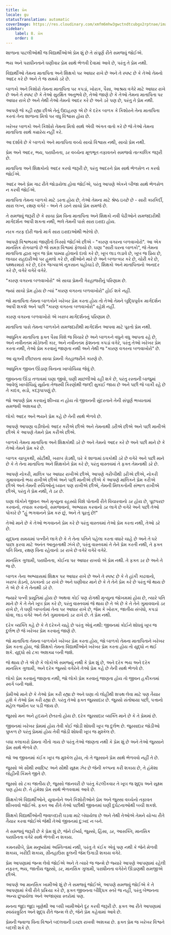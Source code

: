 ```yaml
---
title: પ્રેમ
locale: gu
statusTranslation: automatic
coverImage: https://res.cloudinary.com/xmfm6mhw3gwctndtcubgx2rptnae/image/upload/v1740337243/small_cover_educacion_fundamental_a051170f1c.webp
sidebar:
    label: 8. પ્રેમ
    order: 8
---
```

શાળાના પાટલીઓથી જ વિદ્યાર્થીઓએ પ્રેમ શું છે તે સંપૂર્ણ રીતે સમજવું જોઈએ.

ભય અને પરાધીનતાને ઘણીવાર પ્રેમ સાથે ભેળવી દેવામાં આવે છે, પરંતુ તે પ્રેમ નથી.

વિદ્યાર્થીઓ તેમના માતાપિતા અને શિક્ષકો પર આધાર રાખે છે અને તે સ્પષ્ટ છે કે તેઓ તેમનો આદર કરે છે અને તે જ સમયે ડરે છે.

બાળકો અને કિશોરો તેમના માતાપિતા પર કપડાં, ખોરાક, પૈસા, આશ્રય વગેરે માટે આધાર રાખે છે અને તે સ્પષ્ટ છે કે તેઓ સુરક્ષિત અનુભવે છે, તેઓ જાણે છે કે તેઓ તેમના માતાપિતા પર આધાર રાખે છે અને તેથી તેઓ તેમનો આદર કરે છે અને ડરે પણ છે, પરંતુ તે પ્રેમ નથી.

આપણે જે કહી રહ્યા છીએ તેનું ઉદાહરણ એ છે કે દરેક બાળક કે કિશોરને તેના માતાપિતા કરતાં તેના શાળાના મિત્રો પર વધુ વિશ્વાસ હોય છે.

ખરેખર બાળકો અને કિશોરો તેમના મિત્રો સાથે એવી અંગત વાતો કરે છે જે તેઓ તેમના માતાપિતા સાથે ક્યારેય નહીં કરે.

આ દર્શાવે છે કે બાળકો અને માતાપિતા વચ્ચે સાચો વિશ્વાસ નથી, સાચો પ્રેમ નથી.

પ્રેમ અને આદર, ભય, પરાધીનતા, ડર વચ્ચેના મૂળભૂત તફાવતને સમજવો તાત્કાલિક જરૂરી છે.

માતાપિતા અને શિક્ષકોનો આદર કરવો જરૂરી છે, પરંતુ આદરને પ્રેમ સાથે ભેળસેળ ન કરવો જોઈએ.

આદર અને પ્રેમ ગાઢ રીતે જોડાયેલા હોવા જોઈએ, પરંતુ આપણે એકને બીજા સાથે ભેળસેળ ન કરવી જોઈએ.

માતાપિતા તેમના બાળકો માટે ડરતા હોય છે, તેઓ તેમના માટે શ્રેષ્ઠ ઇચ્છે છે - સારી કારકિર્દી, સારા લગ્ન, રક્ષણ વગેરે - અને તે ડરને સાચો પ્રેમ સમજે છે.

તે સમજવું જરૂરી છે કે સાચા પ્રેમ વિના માતાપિતા અને શિક્ષકો નવી પેઢીઓને સમજદારીથી માર્ગદર્શન આપી શકતા નથી, ભલે તેમની પાસે સારા ઇરાદા હોય.

નરક તરફ દોરી જતો માર્ગ સારા ઇરાદાઓથી ભરેલો છે.

આપણે વિશ્વભરમાં જાણીતો કિસ્સો જોઈએ છીએ - "કારણ વગરના બળવાખોરો". આ એક માનસિક રોગચાળો છે જે સમગ્ર વિશ્વમાં ફેલાયો છે. ઘણા "સારી ઘરના બાળકો", જે તેમના માતાપિતા દ્વારા ખૂબ જ પ્રેમ પામ્યા હોવાનો દાવો કરે છે, ખૂબ લાડ લડાવે છે, ખૂબ જ પ્રિય છે, લાચાર રાહદારીઓ પર હુમલો કરે છે, સ્ત્રીઓને મારે છે અને બળાત્કાર કરે છે, ચોરી કરે છે, પથ્થરમારો કરે છે, દરેક જગ્યાએ નુકસાન પહોંચાડે છે, શિક્ષકો અને માતાપિતાનો અનાદર કરે છે, વગેરે વગેરે વગેરે.

"કારણ વગરના બળવાખોરો" એ સાચા પ્રેમની ગેરહાજરીનું પરિણામ છે.

જ્યાં સાચો પ્રેમ હોય છે ત્યાં "કારણ વગરના બળવાખોરો" હોઈ શકે નહીં.

જો માતાપિતા તેમના બાળકોને ખરેખર પ્રેમ કરતા હોય તો તેઓ તેમને બુદ્ધિપૂર્વક માર્ગદર્શન આપી શકશે અને પછી "કારણ વગરના બળવાખોરો" રહેશે નહીં.

કારણ વગરના બળવાખોરો એ ખરાબ માર્ગદર્શનનું પરિણામ છે.

માતાપિતા પાસે તેમના બાળકોને સમજદારીથી માર્ગદર્શન આપવા માટે પૂરતો પ્રેમ નથી.

આધુનિક માતાપિતા ફક્ત પૈસા વિશે જ વિચારે છે અને બાળકને વધુને વધુ આપતા રહે છે, અને નવીનતમ મોડેલની કાર, અને નવીનતમ ફેશનના કપડાં વગેરે, પરંતુ તેઓ ખરેખર પ્રેમ કરતા નથી, તેઓ પ્રેમ કરવાનું જાણતા નથી અને તેથી જ "કારણ વગરના બળવાખોરો" છે.

આ યુગની છીછરાતા સાચા પ્રેમની ગેરહાજરીને કારણે છે.

આધુનિક જીવન ઊંડાણ વિનાના ખાબોચિયા જેવું છે.

જીવનના ઊંડા તળાવમાં ઘણા જીવો, ઘણી માછલીઓ રહી શકે છે, પરંતુ રસ્તાની બાજુમાં આવેલું ખાબોચિયું સૂર્યના તેજસ્વી કિરણોથી જલ્દી સુકાઈ જાય છે અને પછી જે બાકી રહે છે તે કાદવ, સડો, કદરૂપાપણું છે.

જો આપણે પ્રેમ કરવાનું શીખ્યા ન હોય તો જીવનની સુંદરતાને તેની સંપૂર્ણ ભવ્યતામાં સમજવી અશક્ય છે.

લોકો આદર અને ભયને પ્રેમ કહે છે તેની સાથે ભેળવે છે.

આપણે આપણા વડીલોનો આદર કરીએ છીએ અને તેમનાથી ડરીએ છીએ અને પછી માનીએ છીએ કે આપણે તેમને પ્રેમ કરીએ છીએ.

બાળકો તેમના માતાપિતા અને શિક્ષકોથી ડરે છે અને તેમનો આદર કરે છે અને પછી માને છે કે તેઓ તેમને પ્રેમ કરે છે.

બાળક ચાબુકથી, સોટીથી, ખરાબ ગ્રેડથી, ઘરે કે શાળામાં ઠપકોથી ડરે છે વગેરે અને પછી માને છે કે તે તેના માતાપિતા અને શિક્ષકોને પ્રેમ કરે છે, પરંતુ વાસ્તવમાં તે ફક્ત તેમનાથી ડરે છે.

આપણે નોકરી, માલિક પર આધાર રાખીએ છીએ, આપણે ગરીબીથી ડરીએ છીએ, નોકરી ગુમાવવાનો ભય રાખીએ છીએ અને પછી માનીએ છીએ કે આપણે માલિકને પ્રેમ કરીએ છીએ અને તેમની રુચિઓનું ધ્યાન પણ રાખીએ છીએ, તેમની મિલકતોની સંભાળ રાખીએ છીએ, પરંતુ તે પ્રેમ નથી, તે ડર છે.

ઘણા લોકોને જીવન અને મૃત્યુના રહસ્યો વિશે પોતાની રીતે વિચારવાનો ડર હોય છે, પૂછપરછ કરવાનો, તપાસ કરવાનો, સમજવાનો, અભ્યાસ કરવાનો ડર લાગે છે વગેરે અને પછી તેઓ પોકારે છે "હું ભગવાનને પ્રેમ કરું છું, અને તે પૂરતું છે!"

તેઓ માને છે કે તેઓ ભગવાનને પ્રેમ કરે છે પરંતુ વાસ્તવમાં તેઓ પ્રેમ કરતા નથી, તેઓ ડરે છે.

યુદ્ધના સમયમાં પત્નીને લાગે છે કે તે તેના પતિને પહેલા કરતા વધારે ચાહે છે અને તે ઘરે પાછા ફરવા માટે અનંત આતુરતાથી ઝંખે છે, પરંતુ વાસ્તવમાં તે તેને પ્રેમ કરતી નથી, તે ફક્ત પતિ વિના, રક્ષણ વિના રહેવાનો ડર રાખે છે વગેરે વગેરે વગેરે.

માનસિક ગુલામી, પરાધીનતા, કોઈના પર આધાર રાખવો એ પ્રેમ નથી. તે ફક્ત ડર છે અને તે જ છે.

બાળક તેના અભ્યાસમાં શિક્ષક પર આધાર રાખે છે અને તે સ્પષ્ટ છે કે તે હાંકી કાઢવાનો, ખરાબ ગ્રેડનો, ઠપકાનો ડર રાખે છે અને ઘણીવાર માને છે કે તે તેને પ્રેમ કરે છે પરંતુ જે થાય છે તે એ છે કે તે તેનાથી ડરે છે.

જ્યારે પત્ની પ્રસૂતિમાં હોય છે અથવા કોઈ પણ રોગથી મૃત્યુના જોખમમાં હોય છે, ત્યારે પતિ માને છે કે તે તેને ખૂબ પ્રેમ કરે છે, પરંતુ વાસ્તવમાં જે થાય છે તે એ છે કે તે તેને ગુમાવવાનો ડર રાખે છે, તે ઘણી બાબતોમાં તેના પર આધાર રાખે છે, જેમ કે ખોરાક, જાતીય સંબંધો, કપડાં ધોવા, લાડ વગેરે અને તેને ગુમાવવાનો ડર રાખે છે. તે પ્રેમ નથી.

દરેક વ્યક્તિ કહે છે કે તે દરેકને ચાહે છે પરંતુ એવું નથી: જીવનમાં કોઈને શોધવું ખૂબ જ દુર્લભ છે જે ખરેખર પ્રેમ કરવાનું જાણે છે.

જો માતાપિતા તેમના બાળકોને ખરેખર પ્રેમ કરતા હોય, જો બાળકો તેમના માતાપિતાને ખરેખર પ્રેમ કરતા હોય, જો શિક્ષકો તેમના વિદ્યાર્થીઓને ખરેખર પ્રેમ કરતા હોય તો યુદ્ધો ન થઈ શકે. યુદ્ધો સો ટકા અશક્ય બની જશે.

જે થાય છે તે એ છે કે લોકોએ સમજ્યું નથી કે પ્રેમ શું છે, અને દરેક ભય અને દરેક માનસિક ગુલામી, અને દરેક જુસ્સો વગેરેને તેઓ પ્રેમ કહે છે તેની સાથે ભેળવે છે.

લોકો પ્રેમ કરવાનું જાણતા નથી, જો લોકો પ્રેમ કરવાનું જાણતા હોય તો જીવન હકીકતમાં સ્વર્ગ બની જશે.

પ્રેમીઓ માને છે કે તેઓ પ્રેમ કરી રહ્યા છે અને ઘણા તો લોહીથી શપથ લેવા માટે પણ તૈયાર હશે કે તેઓ પ્રેમ કરી રહ્યા છે. પરંતુ તેઓ ફક્ત જુસ્સાદાર છે. જુસ્સો સંતોષાયા પછી, પત્તાનો મહેલ જમીન પર પડી જાય છે.

જુસ્સો મન અને હૃદયને છેતરતો હોય છે. દરેક જુસ્સાદાર વ્યક્તિ માને છે કે તે પ્રેમમાં છે.

જીવનમાં ખરેખર પ્રેમમાં હોય તેવી કોઈ જોડી શોધવી ખૂબ જ દુર્લભ છે. જુસ્સાદાર જોડીઓ પુષ્કળ છે પરંતુ પ્રેમમાં હોય તેવી જોડી શોધવી ખૂબ જ મુશ્કેલ છે.

બધા કલાકારો પ્રેમના ગીતો ગાય છે પરંતુ તેઓ જાણતા નથી કે પ્રેમ શું છે અને તેઓ જુસ્સાને પ્રેમ સાથે ભેળવે છે.

જો આ જીવનમાં કંઈક ખૂબ જ મુશ્કેલ હોય, તો તે જુસ્સાને પ્રેમ સાથે ભેળવવો નહીં તે છે.

જુસ્સો એ સૌથી સ્વાદિષ્ટ અને સૌથી સૂક્ષ્મ ઝેર છે જેની કલ્પના કરી શકાય છે, તે હંમેશા લોહીની કિંમતે જીતે છે.

જુસ્સો સો ટકા જાતીય છે, જુસ્સો જાનવરી છે પરંતુ કેટલીકવાર તે ખૂબ જ શુદ્ધ અને સૂક્ષ્મ પણ હોય છે. તે હંમેશા પ્રેમ સાથે ભેળવવામાં આવે છે.

શિક્ષકોએ વિદ્યાર્થીઓને, યુવાનોને અને કિશોરીઓને પ્રેમ અને જુસ્સા વચ્ચેનો તફાવત શીખવવો જોઈએ. ફક્ત આ રીતે તેઓ પછીથી જીવનમાં ઘણી દુર્ઘટનાઓથી બચી શકશે.

શિક્ષકો વિદ્યાર્થીઓની જવાબદારી ઘડવા માટે બંધાયેલા છે અને તેથી તેઓએ તેમને યોગ્ય રીતે તૈયાર કરવા જોઈએ જેથી તેઓ જીવનમાં દુ:ખદ ન બને.

તે સમજવું જરૂરી છે કે પ્રેમ શું છે, જેને ઈર્ષ્યા, જુસ્સો, હિંસા, ડર, આસક્તિ, માનસિક પરાધીનતા વગેરે સાથે ભેળવી ન શકાય.

કમનસીબે, પ્રેમ મનુષ્યોમાં અસ્તિત્વમાં નથી, પરંતુ તે કંઈક એવું પણ નથી કે જેને મેળવી શકાય, ખરીદી શકાય, ગ્રીનહાઉસ ફૂલની જેમ ઉગાડી શકાય વગેરે.

પ્રેમ આપણામાં જન્મ લેવો જોઈએ અને તે ત્યારે જ જન્મે છે જ્યારે આપણે આપણામાં રહેલી નફરત, ભય, જાતીય જુસ્સો, ડર, માનસિક ગુલામી, પરાધીનતા વગેરેને ઊંડાણથી સમજીએ છીએ.

આપણે આ માનસિક ખામીઓ શું છે તે સમજવું જોઈએ, આપણે સમજવું જોઈએ કે તે આપણામાં કેવી રીતે પ્રક્રિયા કરે છે, ફક્ત જીવનના બૌદ્ધિક સ્તરે જ નહીં, પરંતુ બેભાનના અન્ય છુપાયેલા અને અજાણ્યા સ્તરોમાં પણ.

મનના જુદા જુદા ખૂણેથી આ બધી ખામીઓને દૂર કરવી જરૂરી છે. ફક્ત આ રીતે આપણામાં સ્વયંસ્ફુરિત અને શુદ્ધ રીતે જન્મ લે છે, જેને પ્રેમ કહેવામાં આવે છે.

પ્રેમની જ્વાળા વિના વિશ્વને બદલવાની ઇચ્છા રાખવી અશક્ય છે. ફક્ત પ્રેમ જ ખરેખર વિશ્વને બદલી શકે છે.

